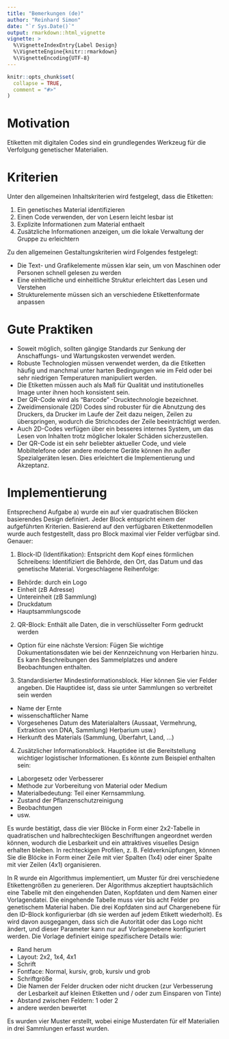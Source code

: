 ```yaml
---
title: "Bemerkungen (de)"
author: "Reinhard Simon"
date: "`r Sys.Date()`"
output: rmarkdown::html_vignette
vignette: >
  %\VignetteIndexEntry{Label Design}
  %\VignetteEngine{knitr::rmarkdown}
  %\VignetteEncoding{UTF-8}
---
```


```r
knitr::opts_chunk$set(
  collapse = TRUE,
  comment = "#>"
)
```

# Motivation

Etiketten mit digitalen Codes sind ein grundlegendes Werkzeug für die Verfolgung genetischer Materialien.

# Kriterien

Unter den allgemeinen Inhaltskriterien wird festgelegt, dass die Etiketten:

1. Ein genetisches Material identifizieren
2. Einen Code verwenden, der von Lesern leicht lesbar ist
3. Explizite Informationen zum Material enthaelt
4. Zusätzliche Informationen anzeigen, um die lokale Verwaltung der Gruppe zu erleichtern

Zu den allgemeinen Gestaltungskriterien wird Folgendes festgelegt:

- Die Text- und Grafikelemente müssen klar sein, um von Maschinen oder Personen schnell gelesen zu werden
- Eine einheitliche und einheitliche Struktur erleichtert das Lesen und Verstehen
- Strukturelemente müssen sich an verschiedene Etikettenformate anpassen

# Gute Praktiken

- Soweit möglich, sollten gängige Standards zur Senkung der Anschaffungs- und Wartungskosten verwendet werden.
- Robuste Technologien müssen verwendet werden, da die Etiketten häufig und manchmal unter harten Bedingungen wie im Feld oder bei sehr niedrigen Temperaturen manipuliert werden.
- Die Etiketten müssen auch als Maß für Qualität und institutionelles Image unter ihnen hoch konsistent sein.
- Der QR-Code wird als "Barcode" -Drucktechnologie bezeichnet.
- Zweidimensionale (2D) Codes sind robuster für die Abnutzung des Druckers, da Drucker im Laufe der Zeit dazu neigen, Zeilen zu überspringen, wodurch die Strichcodes der Zeile beeinträchtigt werden.
- Auch 2D-Codes verfügen über ein besseres internes System, um das Lesen von Inhalten trotz möglicher lokaler Schäden sicherzustellen.
- Der QR-Code ist ein sehr beliebter aktueller Code, und viele Mobiltelefone oder andere moderne Geräte können ihn außer Spezialgeräten lesen. Dies erleichtert die Implementierung und Akzeptanz.

# Implementierung

Entsprechend Aufgabe a) wurde ein auf vier quadratischen Blöcken basierendes Design definiert. Jeder Block entspricht einem der aufgeführten Kriterien. Basierend auf den verfügbaren Etikettenmodellen wurde auch festgestellt, dass pro Block maximal vier Felder verfügbar sind.
Genauer:

1. Block-ID (Identifikation): Entspricht dem Kopf eines förmlichen Schreibens: Identifiziert die Behörde, den Ort, das Datum und das genetische Material. Vorgeschlagene Reihenfolge:
- Behörde: durch ein Logo
- Einheit (zB Adresse)
- Untereinheit (zB Sammlung)
- Druckdatum
- Hauptsammlungscode
2. QR-Block: Enthält alle Daten, die in verschlüsselter Form gedruckt werden
- Option für eine nächste Version: Fügen Sie wichtige Dokumentationsdaten wie bei der Kennzeichnung von Herbarien hinzu. Es kann Beschreibungen des Sammelplatzes und andere Beobachtungen enthalten.
3. Standardisierter Mindestinformationsblock. Hier können Sie vier Felder angeben. Die Hauptidee ist, dass sie unter Sammlungen so verbreitet sein werden
- Name der Ernte
- wissenschaftlicher Name
- Vorgesehenes Datum des Materialalters (Aussaat, Vermehrung, Extraktion von DNA, Sammlung)
Herbarium usw.)
- Herkunft des Materials (Sammlung, Überfahrt, Land, ...)
4. Zusätzlicher Informationsblock. Hauptidee ist die Bereitstellung wichtiger logistischer Informationen. Es könnte zum Beispiel enthalten sein:
- Laborgesetz oder Verbesserer
- Methode zur Vorbereitung von Material oder Medium
- Materialbedeutung: Teil einer Kernsammlung.
- Zustand der Pflanzenschutzreinigung
- Beobachtungen
- usw.

Es wurde bestätigt, dass die vier Blöcke in Form einer 2x2-Tabelle in quadratischen und halbrechteckigen Beschriftungen angeordnet werden können, wodurch die Lesbarkeit und ein attraktives visuelles Design erhalten bleiben. In rechteckigen Profilen, z. B. Feldverknüpfungen, können Sie die Blöcke in Form einer Zeile mit vier Spalten (1x4) oder einer Spalte mit vier Zeilen (4x1) organisieren.

In R wurde ein Algorithmus implementiert, um Muster für drei verschiedene Etikettengrößen zu generieren. Der Algorithmus akzeptiert hauptsächlich eine Tabelle mit den eingehenden Daten, Kopfdaten und dem Namen einer Vorlagendatei. Die eingehende Tabelle muss vier bis acht Felder pro genetischem Material haben. Die drei Kopfdaten sind auf Chargenebene für den ID-Block konfigurierbar (dh sie werden auf jedem Etikett wiederholt). Es wird davon ausgegangen, dass sich die Autorität oder das Logo nicht ändert, und dieser Parameter kann nur auf Vorlagenebene konfiguriert werden. Die Vorlage definiert einige spezifischere Details wie:

- Rand herum
- Layout: 2x2, 1x4, 4x1
- Schrift
- Fontface: Normal, kursiv, grob, kursiv und grob
- Schriftgröße
- Die Namen der Felder drucken oder nicht drucken (zur Verbesserung der Lesbarkeit auf kleinen Etiketten und / oder zum Einsparen von Tinte)
- Abstand zwischen Feldern: 1 oder 2
- andere werden bewertet

Es wurden vier Muster erstellt, wobei einige Musterdaten für elf Materialien in drei Sammlungen erfasst wurden.

